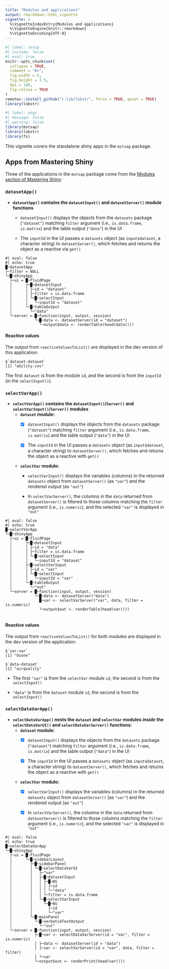 ```yaml
---
title: "Modules and applications"
output: rmarkdown::html_vignette
vignette: >
  %\VignetteIndexEntry{Modules and applications}
  %\VignetteEngine{knitr::rmarkdown}
  %\VignetteEncoding{UTF-8}
---
```


```r
#| label: setup
#| include: false
#| eval: true
knitr::opts_chunk$set(
  collapse = TRUE,
  comment = "#>",
  fig.width = 5,
  fig.height = 3.5,
  dpi = 140,
  fig.retina = TRUE
)
remotes::install_github("r-lib/lobstr", force = TRUE, quiet = TRUE)
library(lobstr)
```

```r
#| label: pkgs
#| message: false
#| warning: false
library(mstsap)
library(lobstr)
library(fs)
```

This vignette covers the standalone shiny apps in the `mstsap` package.

## Apps from Mastering Shiny

Three of the applications in the `mstsap` package come from the [Modules section of Mastering Shiny](https://mastering-shiny.org/scaling-modules.html):

### `datasetApp()`

-   **`datasetApp()` contains the `datasetInput()` and `datasetServer()` module functions**

    -   `datasetInput()` displays the objects from the `datasets` package (`"dataset"`) matching `filter` argument (i.e., `is.data.frame`, `is.matrix`) and the table output (`"data"`) in the UI
   
    -   The `inputId` in the UI passes a `datasets` object (as `input$dataset`, a character string) to `datasetServer()`, which fetches and returns the object as a reactive via `get()` 
    
```verbatim
#| eval: false 
#| echo: true
█─datasetApp 
├─filter = NULL 
└─█─shinyApp 
  ├─ui = █─fluidPage 
  │      ├─█─datasetInput 
  │      │ ├─id = "dataset" 
  │      │ ├─filter = is.data.frame 
  │      │ └─█─selectInput 
  │      │   └─inputId = "dataset" 
  │      └─█─tableOutput 
  │        └─"data"
  └─server = █─function(input, output, session)
             └─█─data <- datasetServer(id = "dataset") 
               └─output$data <- renderTable(head(data()))
```

#### Reactive values 

The output from `reactiveValuesToList()` are displayed in the dev version of this application: 

```
$`dataset-dataset`
[1] "ability.cov"
```

The first `dataset` is from the module `id`, and the second is from the `inputId` (in the `selectInput()`).

<!--
    
```r
#| echo: false 
#| eval: false
#| comment: ""
#| include: true
lobstr::ast(
  datasetApp(filter = NULL,
    shinyApp(
      ui = fluidPage(
            datasetInput(id = "dataset", filter = filter,
              selectInput(inputId = "dataset")
              ),
            tableOutput("data")),
  server = function(`input, output, session`) {
    `data <- datasetServer(id = "dataset")`
    `output$data <- renderTable(head(data()))`
    }
   )
  )
)
```

-->
    
### `selectVarApp()`

-   **`selectVarApp()` contains the `datasetInput()`/`Server()` and `selectVarInput()`/`Server()` modules**
    - **`dataset` module:**
      -   [x] `datasetInput()` displays the objects from the `datasets` package (`"dataset"`) matching `filter` argument (i.e., `is.data.frame`, `is.matrix`) and the table output (`"data"`) in the UI
    
      -   [x] The `inputId` in the UI passes a `datasets` object (as `input$dataset`, a character string) to `datasetServer()`, which fetches and returns the object as a reactive with `get()`
    - **`selectVar` module:**
      -   `selectVarInput()` displays the variables (columns) in the returned `datasets` object from `datasetServer()` (as `"var"`) and the rendered output (as `"out"`)
    
      -   In `selectVarServer()`, the columns in the `data` returned from `datasetServer()` is filtered to those columns matching the `filter` argument (i.e., `is.numeric`), and the selected `"var"` is displayed in `"out"`

```verbatim
#| eval: false 
#| echo: true
█─selectVarApp 
└─█─shinyApp 
  ├─ui = █─fluidPage 
  │      ├─█─datasetInput 
  │      │ ├─id = "data" 
  │      │ ├─filter = is.data.frame
  │      │ └─█─selectInput 
  │      │   └─inputId = "dataset" 
  │      ├─█─selectVarInput 
  │      │ ├─id = "var" 
  │      │ └─█─selectInput 
  │      │   └─inputId = "var" 
  │      └─█─tableOutput 
  │        └─"out" 
  └─server = █─function(input, output, session)
             └─█─data <- datasetServer("data")
               █─var <- selectVarServer("var", data, filter = is.numeric)
               └─output$out <- renderTable(head(var()))
             
```


#### Reactive values 

The output from `reactiveValuesToList()` for both modules are displayed in the dev version of the application:

```
$`var-var`
[1] "Ozone"

$`data-dataset`
[1] "airquality"
```

- The first `"var"` is from the `selectVar` module `id`, the second is from the `selectInput()`

- `"data"` is from the `dataset` module `id`, the second is from the `selectInput()`

<!--

```r
#| echo: false 
#| eval: false
#| comment: ""
#| include: true
lobstr::ast(
  selectVarApp(
    shinyApp(
      ui = fluidPage(

      datasetInput(id = "data", filter = is.data.frame),

      selectVarInput(id = "var"),

      verbatimTextOutput("out")
        
  ), 
      server = function(`input, output, session`) {
        
        `data <- datasetServer("data")`
        
        `var <- selectVarServer("var", data, filter = filter)`

        `output$out <- renderPrint(head(var()))`
        
        }
      )
    )
  )
```

-->

### `selectDataVarApp()`

-   **`selectDataVarApp()` nests the `dataset` and `selectVar` modules *inside* the `selectDataVarUI()` and `selectDataVarServer()` functions:**
    - **`dataset` module:**
      -   [x] `datasetInput()` displays the objects from the `datasets` package (`"dataset"`) matching `filter` argument (i.e., `is.data.frame`, `is.matrix`) and the table output (`"data"`) in the UI
    
      -   [x] The `inputId` in the UI passes a `datasets` object (as `input$dataset`, a character string) to `datasetServer()`, which fetches and returns the object as a reactive with `get()`
    - **`selectVar` module:**
      -   [x] `selectVarInput()` displays the variables (columns) in the returned `datasets` object from `datasetServer()` (as `"var"`) and the rendered output (as `"out"`)
    
      -   [x] In `selectVarServer()`, the columns in the `data` returned from `datasetServer()` is filtered to those columns matching the `filter` argument (i.e., `is.numeric`), and the selected `"var"` is displayed in `"out"`

```verbatim
#| eval: false 
#| echo: true
█─selectDataVarApp 
└─█─shinyApp 
  ├─ui = █─fluidPage 
  │      └─█─sidebarLayout 
  │        ├─█─sidebarPanel 
  │        │ └─█─selectDataVarUI 
  │        │   ├─"var" 
  │        │   ├─█─datasetInput 
  │        │   │ ├─█─NS 
  │        │   │ │ ├─id 
  │        │   │ │ └─"data" 
  │        │   │ └─filter = is.data.frame 
  │        │   └─█─selectVarInput 
  │        │     └─█─NS 
  │        │       ├─id 
  │        │       └─"var" 
  │        └─█─mainPanel 
  │          └─█─verbatimTextOutput 
  │            └─"out" 
  └─server = █─function(input, output, session)
             ├─█─var <- selectDataVarServer(id = "var", filter = is.numeric)
             │ ├─data <- datasetServer(id = "data")
             │ ├─var <- selectVarServer(id = "var", data, filter = filter) 
             │ └─var 
             └─output$out <- renderPrint(head(var()))
```

<!--

```r
#| echo: false 
#| eval: false
#| comment: ""
#| include: true
lobstr::ast(
selectDataVarApp(
  shinyApp(
    ui = fluidPage(
    sidebarLayout(
      sidebarPanel(
        selectDataVarUI("var",
          datasetInput(NS(id, "data"), filter = is.data.frame),
          selectVarInput(NS(id, "var"))
          )
        ),
      mainPanel(
        verbatimTextOutput("out")
        )
    )
  ),
    
  server = function(`input, output, session`) {

    `var <- selectDataVarServer("var", filter)`(`data <- datasetServer("data")`,
      `var <- selectVarServer("var", data, filter = filter)`, `var`)
    `output$out <- renderPrint(head(var()))`

  }
  )
  ))
```
-->



